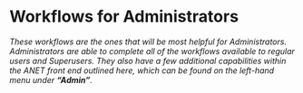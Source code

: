 
<Meta title="3. ANET Admin Stories/0. Introduction" />

# Workflows for Administrators

*These workflows are the ones that will be most helpful for Administrators. Administrators are able
to complete all of the workflows available to regular users and Superusers. They also have a few
additional capabilities within the ANET front end outlined here, which can be found on the left-hand
menu under **“Admin”**.*
